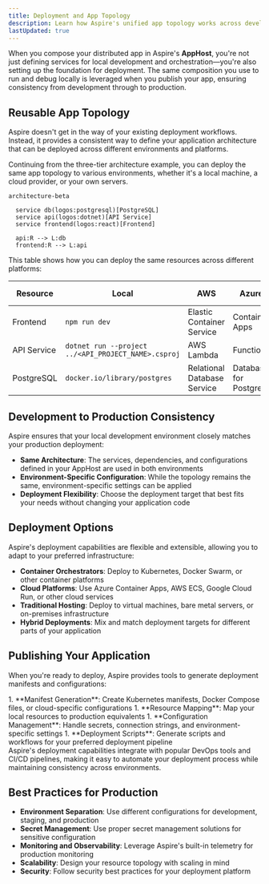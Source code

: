 ```yaml
---
title: Deployment and App Topology
description: Learn how Aspire's unified app topology works across development and production environments.
lastUpdated: true
---
```



When you compose your distributed app in Aspire's **AppHost**, you're not just defining services for local development and orchestration—you're also setting up the foundation for deployment. The same composition you use to run and debug locally is leveraged when you publish your app, ensuring consistency from development through to production.

## Reusable App Topology

Aspire doesn't get in the way of your existing deployment workflows. Instead, it provides a consistent way to define your application architecture that can be deployed across different environments and platforms.

Continuing from the three-tier architecture example, you can deploy the same app topology to various environments, whether it's a local machine, a cloud provider, or your own servers.

```mermaid
architecture-beta

  service db(logos:postgresql)[PostgreSQL]
  service api(logos:dotnet)[API Service]
  service frontend(logos:react)[Frontend]

  api:R --> L:db
  frontend:R --> L:api
```

This table shows how you can deploy the same resources across different platforms:

| Resource | Local | AWS | Azure | On-Premises |
|-|-|-|-|-|
| Frontend | `npm run dev` | Elastic Container Service | Container Apps | Custom |
| API Service | `dotnet run --project ../<API_PROJECT_NAME>.csproj` | AWS Lambda | Functions | Custom |
| PostgreSQL | `docker.io/library/postgres` | Relational Database Service | Database for Postgres | Custom |

## Development to Production Consistency

Aspire ensures that your local development environment closely matches your production deployment:

- **Same Architecture**: The services, dependencies, and configurations defined in your AppHost are used in both environments
- **Environment-Specific Configuration**: While the topology remains the same, environment-specific settings can be applied
- **Deployment Flexibility**: Choose the deployment target that best fits your needs without changing your application code

## Deployment Options

Aspire's deployment capabilities are flexible and extensible, allowing you to adapt to your preferred infrastructure:

- **Container Orchestrators**: Deploy to Kubernetes, Docker Swarm, or other container platforms
- **Cloud Platforms**: Use Azure Container Apps, AWS ECS, Google Cloud Run, or other cloud services
- **Traditional Hosting**: Deploy to virtual machines, bare metal servers, or on-premises infrastructure
- **Hybrid Deployments**: Mix and match deployment targets for different parts of your application

## Publishing Your Application

When you're ready to deploy, Aspire provides tools to generate deployment manifests and configurations:

<Steps>
1. **Manifest Generation**: Create Kubernetes manifests, Docker Compose files, or cloud-specific configurations
1. **Resource Mapping**: Map your local resources to production equivalents
1. **Configuration Management**: Handle secrets, connection strings, and environment-specific settings
1. **Deployment Scripts**: Generate scripts and workflows for your preferred deployment pipeline
</Steps>

<Aside type="tip">
    Aspire's deployment capabilities integrate with popular DevOps tools and CI/CD pipelines, making it easy to automate your deployment process while maintaining consistency across environments.
</Aside>

## Best Practices for Production

- **Environment Separation**: Use different configurations for development, staging, and production
- **Secret Management**: Use proper secret management solutions for sensitive configuration
- **Monitoring and Observability**: Leverage Aspire's built-in telemetry for production monitoring
- **Scalability**: Design your resource topology with scaling in mind
- **Security**: Follow security best practices for your deployment platform

